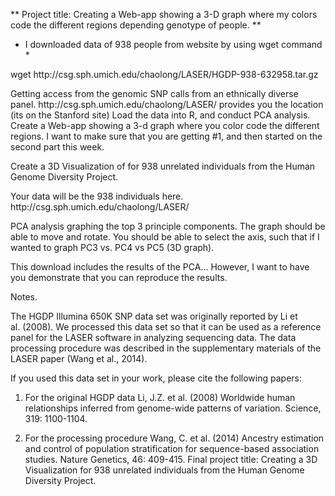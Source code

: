 ** Project title: Creating a Web-app showing a 3-D graph where my colors code the different regions depending genotype of people. **

* I downloaded data of 938 people from website by using wget command *

wget http://csg.sph.umich.edu/chaolong/LASER/HGDP-938-632958.tar.gz


Getting access from the genomic SNP calls from an ethnically diverse panel. http://csg.sph.umich.edu/chaolong/LASER/ provides you the location (its on the Stanford site)
Load the data into R, and conduct PCA analysis.
Create a Web-app showing a 3-d graph where you color code the different regions.
I want to make sure that you are getting #1, and then started on the second part this week.

Create a 3D Visualization of for 938 unrelated individuals from the Human Genome Diversity Project.

Your data will be the 938 individuals here. http://csg.sph.umich.edu/chaolong/LASER/

PCA analysis graphing the top 3 principle components. The graph should be able to move and rotate. You should be able to select the axis, such that if I wanted to graph PC3 vs. PC4 vs PC5 (3D graph).

This download includes the results of the PCA… However, I want to have you demonstrate that you can reproduce the results.

Notes.

The HGDP Illumina 650K SNP data set was originally reported by Li et al. (2008). We processed this data set so that it can be used as a reference panel for the LASER software in analyzing sequencing data. The data processing procedure was described in the supplementary materials of the LASER paper (Wang et al., 2014).

If you used this data set in your work, please cite the following papers:

(1) For the original HGDP data Li, J.Z. et al. (2008) Worldwide human relationships inferred from genome-wide patterns of variation. Science, 319: 1100-1104.

(2) For the processing procedure Wang, C. et al. (2014) Ancestry estimation and control of population stratification for sequence-based association studies. Nature Genetics, 46: 409-415.
Final project title: Creating a 3D Visualization for 938 unrelated individuals from the Human Genome Diversity Project.
